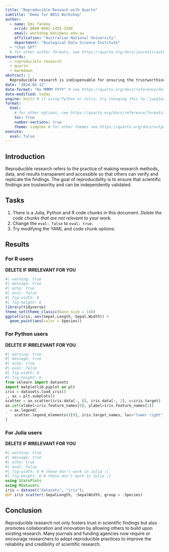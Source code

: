 ```yaml
---
title: "Reproducible Reseach with Quarto"
subtitle: "Demo for BDSI Workshop"
author:  
  - name: Emi Tanaka
    orcid: 0000-0002-1455-259X
    email: workshop.bdsi@anu.edu.au
    affiliation: "Australian National University"
    department: "Biological Data Science Institute"
  - "Chat GPT"
  # for other author formats, see https://quarto.org/docs/journals/authors.html
keywords: 
  - reproducible research
  - quarto 
  - markdown
abstract: | 
  Reproducible research is indispensable for ensuring the trustworthiness of scientific findings. This abstract explores its significance, emphasizing open access to data, code, and documentation. Key practices such as version control and reproducible environments are highlighted for their role in enhancing verifiability. Additionally, the integration of reproducibility criteria in peer review is discussed. Overall, reproducible research serves as a vital framework for advancing scientific knowledge with transparency and integrity.
date: "2024-04-12"
date-format: "Do MMMM YYYY" # see https://quarto.org/docs/reference/dates.html
date-modified: today
engine: knitr # if using Python or Julia, try changing this to "jupyter" if it is not working
format: 
  html:
    # for other options, see https://quarto.org/docs/reference/formats/html.html
    toc: true
    number-sections: true
    theme: simplex # for other themes see https://quarto.org/docs/output-formats/html-themes.html
execute: 
  eval: false
---
```


## Introduction 

Reproducible research refers to the practice of making research methods, data, and results transparent and accessible so that others can verify and replicate the findings. The goal of reproducibility is to ensure that scientific findings are trustworthy and can be independently validated.


## Tasks

::: callout-warning

1. There is a Julia, Python and R code chunks in this document. _Delete the code chunks that are not relevant to your work._
2. Change the `eval: false` to `eval: true`.
3. Try modifying the YAML and code chunk options.

:::


## Results 

### For **R** users 

**DELETE IF IRRELEVANT FOR YOU**

```r
#| warning: true
#| message: true
#| echo: true
#| eval: false
#| fig-width: 8
#| fig-height: 6
library(tidyverse)
theme_set(theme_classic(base_size = 14))
ggplot(iris, aes(Sepal.Length, Sepal.Width)) +
  geom_point(aes(color = Species))
```

### For **Python** users

**DELETE IF IRRELEVANT FOR YOU**


```python
#| warning: true
#| message: true
#| echo: true
#| eval: false
#| fig-width: 8
#| fig-height: 6
from sklearn import datasets
import matplotlib.pyplot as plt
iris = datasets.load_iris()
_, ax = plt.subplots()
scatter = ax.scatter(iris.data[:, 0], iris.data[:, 1], c=iris.target)
ax.set(xlabel=iris.feature_names[0], ylabel=iris.feature_names[1])
_ = ax.legend(
    scatter.legend_elements()[0], iris.target_names, loc="lower right", title="Species"
)
```

### For **Julia** users

**DELETE IF IRRELEVANT FOR YOU**


```julia
#| warning: true
#| message: true
#| echo: true
#| eval: false
#| fig-width: 8 # these don't work in Julia :(
#| fig-height: 6 # these don't work in Julia :(
using StatsPlots
using RDatasets
iris = dataset("datasets", "iris");
@df iris scatter(:SepalLength, :SepalWidth, group = :Species)
```


## Conclusion 

Reproducible research not only fosters trust in scientific findings but also promotes collaboration and innovation by allowing others to build upon existing research. Many journals and funding agencies now require or encourage researchers to adopt reproducible practices to improve the reliability and credibility of scientific research.